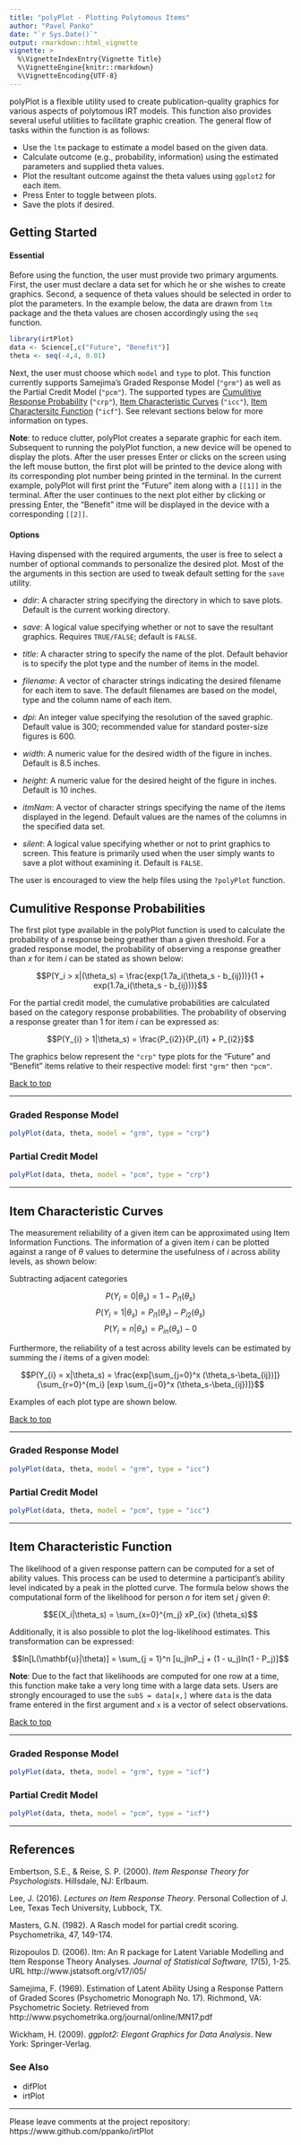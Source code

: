 ```yaml
---
title: "polyPlot - Plotting Polytomous Items"
author: "Pavel Panko"
date: "`r Sys.Date()`"
output: rmarkdown::html_vignette
vignette: >
  %\VignetteIndexEntry{Vignette Title}
  %\VignetteEngine{knitr::rmarkdown}
  %\VignetteEncoding{UTF-8}
---
```


polyPlot is a flexible utility used to create publication-quality graphics for various aspects of polytomous IRT models. This function also provides several useful utilities to facilitate graphic creation. The general flow of tasks within the function is as follows: 

- Use the `ltm` package to estimate a model based on the given data.  
- Calculate outcome (e.g., probability, information) using the estimated parameters and supplied theta values. 
- Plot the resultant outcome against the theta values using `ggplot2` for each item. 
- Press Enter to toggle between plots. 
- Save the plots if desired. 

<a name = "top"/>

## Getting Started

#### Essential

Before using the function, the user must provide two primary arguments. First, the user must declare a data set for which he or she wishes to create graphics. Second, a sequence of theta values should be selected in order to plot the parameters. In the example below, the data are drawn from `ltm` package and the theta values are chosen accordingly using the `seq` function. 
```r
library(irtPlot)
data <- Science[,c("Future", "Benefit")]
theta <- seq(-4,4, 0.01)
```
Next, the user must choose which `model` and `type` to plot. This function currently supports Samejima's Graded Response Model (`"grm"`) as well as the Partial Credit Model (`"pcm"`). The supported types are [Cumulitive Response Probability](#crp) (`"crp"`), [Item Characteristic Curves](#icc) (`"icc"`), [Item Charactersitc Function](#icf) (`"icf"`). See relevant sections below for more information on types.

**Note**: to reduce clutter, polyPlot creates a separate graphic for each item. Subsequent to running the polyPlot function, a new device will be opened to display the plots. After the user presses Enter or clicks on the screen using the left mouse button, the first plot will be printed to the device along with its corresponding plot number being printed in the terminal. In the current example, polyPlot will first print the "Future" item along with a `[[1]]` in the terminal. After the user continues to the next plot either by clicking or pressing Enter, the "Benefit" itme will be displayed in the device with a corresponding `[[2]]`. 

#### Options

Having dispensed with the required arguments, the user is free to select a number of optional commands to personalize the desired plot. Most of the the arguments in this section are used to tweak default setting for the `save` utility. 

- *ddir*: A character string specifying the directory in which to save plots. Default is the current working directory. 

- *save*: A logical value specifying whether or not to save the resultant graphics. Requires `TRUE/FALSE`; default is `FALSE`. 

- *title*: A character string to specify the name of the plot. Default behavior is to specify the plot type and the number of items in the model. 

- *filename*: A vector of character strings indicating the desired filename for each item to save. The default filenames are based on the model, type and the column name of each item. 

- *dpi*: An integer value specifying the resolution of the saved graphic. Default value is 300; recommended value for standard poster-size figures is 600. 

- *width*: A numeric value for the desired width of the figure in inches. Default is 8.5 inches.

- *height*: A numeric value for the desired height of the figure in inches. Default is 10 inches. 

- *itmNam*: A vector of character strings specifying the name of the items displayed in the legend. Default values are the names of the columns in the specified data set. 

- *silent*: A logical value specifying whether or not to print graphics to screen. This feature is primarily used when the user simply wants to save a plot without examining it. Default is `FALSE`. 

The user is encouraged to view the help files using the `?polyPlot` function. 

<a name = "crp"/>

## Cumulitive Response Probabilities  

The first plot type available in the polyPlot function is used to calculate the probability of a response being greather than a given threshold. For a graded response model, the probability of observing a response greather than *x* for item *i* can be stated as shown below: 

$$P(Y_i > x|(\theta_s) = \frac{exp(1.7a_i(\theta_s - b_{ij}))}{1 + exp(1.7a_i(\theta_s - b_{ij}))}$$

For the partial credit model, the cumulative probabilities are calculated based on the category response probabilities. The probability of observing a response greater than 1 for item *i* can be expressed as:

$$P(Y_{i} > 1|\theta_s) = \frac{P_{i2}}{P_{i1} + P_{i2}}$$

The graphics below represent the `"crp"` type plots for the "Future" and "Benefit" items relative to their respective model: first `"grm"` then `"pcm"`. 

[Back to top](#top)

***

### Graded Response Model
```r
polyPlot(data, theta, model = "grm", type = "crp")
```

### Partial Credit Model

```r
polyPlot(data, theta, model = "pcm", type = "crp")
```

***

<a name = "icc"/>

## Item Characteristic Curves 

The measurement reliability of a given item can be approximated using Item Information Functions. The information of a given item *i* can be plotted against a range of $\theta$ values to determine the usefulness of *i* across ability levels, as shown below: 

Subtracting adjacent categories

$$P(Y_{i}= 0|\theta_s) = 1 - P_{i1}(\theta_s)$$
$$P(Y_{i}= 1|\theta_s) = P_{i1}(\theta_s) - P_{i2}(\theta_s)$$
$$P(Y_{i}= n|\theta_s) = P_{in}(\theta_s) - 0$$

Furthermore, the reliability of a test across ability levels can be estimated by summing the *i* items of a given model:  

$$P(Y_{i} = x|\theta_s) = \frac{exp[\sum_{j=0}^x (\theta_s-\beta_{ij})]}{\sum_{r=0}^{m_i} [exp \sum_{j=0}^x (\theta_s-\beta_{ij})]}$$

Examples of each plot type are shown below.  

[Back to top](#top)

***

### Graded Response Model
```r
polyPlot(data, theta, model = "grm", type = "icc")
```

### Partial Credit Model

```r
polyPlot(data, theta, model = "pcm", type = "icc")
```

***

<a name = "icf"/>

## Item Characteristic Function 

The likelihood of a given response pattern can be computed for a set of ability values. This process can be used to determine a participant's ability level indicated by a peak in the plotted curve. The formula below shows the computational form of the likelihood for person *n* for item set *j* given $\theta$: 

$$E(X_i|\theta_s) = \sum_{x=0}^{m_j} xP_{ix} (\theta_s)$$

Additionally, it is also possible to plot the log-likelihood estimates. This transformation can be expressed:

$$ln[L(\mathbf{u}|\theta)] = \sum_{j = 1}^n [u_jlnP_j + (1 - u_j)ln(1 - P_j)]$$

**Note**: Due to the fact that likelihoods are computed for one row at a time, this function make take a very long time with a large data sets. Users are strongly encouraged to use the `subS = data[x,]` where `data` is the data frame entered in the first argument and `x` is a vector of select observations.  

[Back to top](#top)

***

### Graded Response Model
```r
polyPlot(data, theta, model = "grm", type = "icf")
```

### Partial Credit Model

```r
polyPlot(data, theta, model = "pcm", type = "icf")
```

***

## References 
Embertson, S.E., & Reise, S. P. (2000). *Item Response Theory for Psychologists*. Hillsdale, NJ: Erlbaum.

Lee, J. (2016). *Lectures on Item Response Theory*. Personal Collection of J. Lee, Texas Tech University, 
  Lubbock, TX.

Masters, G.N. (1982). A Rasch model for partial credit scoring. Psychometrika, 47, 149-174.

Rizopoulos D. (2006). ltm: An R package for Latent Variable Modelling and Item Response Theory Analyses. 
  *Journal of Statistical Software, 17*(5), 1-25. URL http://www.jstatsoft.org/v17/i05/

Samejima, F. (1969). Estimation of Latent Ability Using a Response Pattern of Graded Scores (Psychometric Monograph No. 17). Richmond, VA: Psychometric Society. Retrieved from http://www.psychometrika.org/journal/online/MN17.pdf

Wickham, H. (2009). *ggplot2: Elegant Graphics for Data Analysis*. New York: Springer-Verlag.

### See Also
- difPlot
- irtPlot

***

Please leave comments at the project repository: https://www.github.com/ppanko/irtPlot 

